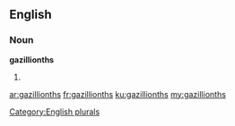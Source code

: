 ==English==

===Noun===
'''gazillionths'''

# {{plural of|gazillionth}}

[[Category:English plurals]]

[[ar:gazillionths]]
[[fr:gazillionths]]
[[ku:gazillionths]]
[[my:gazillionths]]